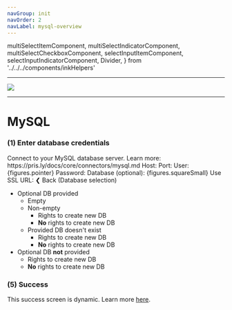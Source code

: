 ```yaml
---
navGroup: init
navOrder: 2
navLabel: mysql-overview
---
```


  multiSelectItemComponent,
  multiSelectIndicatorComponent,
  multiSelectCheckboxComponent,
  selectInputItemComponent,
  selectInputIndicatorComponent,
  Divider,
} from '../../../components/inkHelpers'

---

![](https://figma-image-proxy.prisma.now.sh/?id=1065:1208&file=cRvu7bwRRC0zleOvtlTgmkOu)

---

# MySQL

### (1) Enter database credentials

<Terminal>
  <Box flexDirection="column" marginLeft={2} marginBottom={1}>
    <Text bold>Connect to your MySQL database server.</Text>
    <Color dim>Learn more: https://pris.ly/docs/core/connectors/mysql.md</Color>
  </Box>
  <BorderBox
    flexDirection="column"
    title={chalk.bold('MySQL database credentials')}
  > 
    <Box width={100}>
      <Color gray>  </Color>
      <Text>Host: </Text>
      <TextInput value="" placeholder="127.0.0.1" showCursor={false} />
      <Box flexGrow={1}></Box>
    </Box>
    <Box width={100}>
      <Color gray>  </Color>
      <Text>Port: </Text>
      <TextInput value="" placeholder="3306" showCursor={false} />
      <Box flexGrow={1}></Box>
    </Box>
    <Box width={100}>
      <Color gray>  </Color>
      <Text>User: </Text>
      <TextInput value="admin" showCursor={false} />
      <Box flexGrow={1}></Box>
    </Box>
    <Box width={100}>
      <Color cyan>{figures.pointer} </Color>
      <Color cyan>
        <Text bold>Password: </Text>
        <TextInput value="********" showCursor={false} />
      </Color>
      <Box flexGrow={1}></Box>
    </Box>
    <Box width={100}>
      <Color gray>  </Color>
      <Text>Database (optional): </Text>
      <TextInput value="" showCursor={false} />
      <Box flexGrow={1}></Box>
    </Box>
    <Box width={100}>
      <Box flexGrow={1}></Box>
    </Box>
    <Box width={100}>
      <Color gray>  </Color>
      <Text>{figures.squareSmall} Use SSL </Text>
    </Box>
  </BorderBox>
  <BorderBox
    flexDirection="column"
    marginBottom={1}
    title={`${chalk.bold('Or')}`}
    extension
  >
     <Box width={100}>
      <Color gray>  </Color>
      <Text>URL: </Text>
      <TextInput value="" placeholder="mysql://localhost:3306/admin" showCursor={false} />
      <Box flexGrow={1}></Box>
    </Box>
  </BorderBox>
  <Box>
    <Color gray>❮ </Color> 
    <Text bold>Back</Text>
    <Color dim> (Database selection)</Color>
  </Box>
</Terminal>

- Optional DB provided
  - <Link to="./init/starter-kit/mysql-db-selection#2-select-existing-database-or-create-a-new-one">Empty</Link>
  - Non-empty
    - <Link to="./init/starter-kit/mysql-db-selection#2-select-existing-database-or-create-a-new-one">Rights to create new DB</Link>
    - <Link to="./init/starter-kit/mysql-db-selection#3-select-a-database"><b>No</b> rights to create new DB</Link>
  - Provided DB doesn't exist
    - <Link to="./init/starter-kit/mysql-db-selection#21-select-existing-database-or-create-a-new-one-with-provided-name">Rights to create new DB</Link>
    - <Link to="./init/starter-kit/mysql-db-selection#32-select-a-database"><b>No</b> rights to create new DB</Link>
- Optional DB <b>not</b> provided
  - <Link to="./init/starter-kit/mysql-db-selection#22-select-existing-database-or-create-a-new-one">Rights to create new DB</Link>
  - <Link to="./init/starter-kit/mysql-db-selection#33-select-a-database"><b>No</b> rights to create new DB</Link>


### (5) Success

This success screen is dynamic. Learn more [here](./success-screens).
